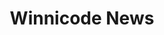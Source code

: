 ---
title: "Winnicode News"
description: "Welcome to the Winnicode News, a newsletter about Astro."
blocks:
  - name: "HEADER"
    title: "Welcome to the Winnicode News"
---